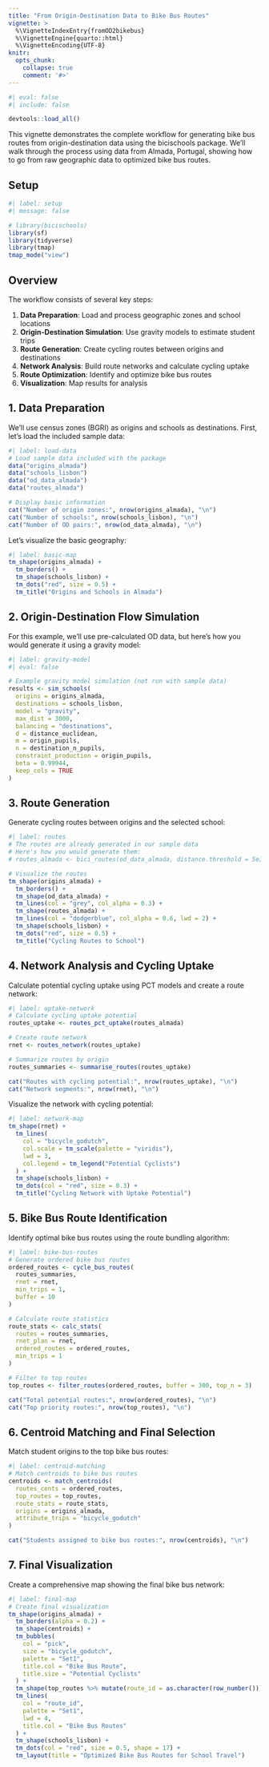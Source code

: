 ```yaml
---
title: "From Origin-Destination Data to Bike Bus Routes"
vignette: >
  %\VignetteIndexEntry{fromOD2bikebus}
  %\VignetteEngine{quarto::html}
  %\VignetteEncoding{UTF-8}
knitr:
  opts_chunk:
    collapse: true
    comment: '#>'
---
```


```r
#| eval: false
#| include: false

devtools::load_all()
```

This vignette demonstrates the complete workflow for generating bike bus routes from origin-destination data using the bicischools package. We'll walk through the process using data from Almada, Portugal, showing how to go from raw geographic data to optimized bike bus routes.

## Setup

```r
#| label: setup
#| message: false

# library(bicischools)
library(sf)
library(tidyverse)
library(tmap)
tmap_mode("view")
```

## Overview

The workflow consists of several key steps:

1. **Data Preparation**: Load and process geographic zones and school locations
2. **Origin-Destination Simulation**: Use gravity models to estimate student trips
3. **Route Generation**: Create cycling routes between origins and destinations  
4. **Network Analysis**: Build route networks and calculate cycling uptake
5. **Route Optimization**: Identify and optimize bike bus routes
6. **Visualization**: Map results for analysis

## 1. Data Preparation

We'll use census zones (BGRI) as origins and schools as destinations. First, let's load the included sample data:

```r
#| label: load-data
# Load sample data included with the package
data("origins_almada")
data("schools_lisbon")
data("od_data_almada")
data("routes_almada")

# Display basic information
cat("Number of origin zones:", nrow(origins_almada), "\n")
cat("Number of schools:", nrow(schools_lisbon), "\n")
cat("Number of OD pairs:", nrow(od_data_almada), "\n")
```

Let's visualize the basic geography:

```r
#| label: basic-map
tm_shape(origins_almada) +
  tm_borders() +
  tm_shape(schools_lisbon) +
  tm_dots("red", size = 0.5) +
  tm_title("Origins and Schools in Almada")
```

## 2. Origin-Destination Flow Simulation

For this example, we'll use pre-calculated OD data, but here's how you would generate it using a gravity model:

```r
#| label: gravity-model
#| eval: false

# Example gravity model simulation (not run with sample data)
results <- sim_schools(
  origins = origins_almada,
  destinations = schools_lisbon,
  model = "gravity",
  max_dist = 3000,
  balancing = "destinations",
  d = distance_euclidean,
  m = origin_pupils,
  n = destination_n_pupils,
  constraint_production = origin_pupils,
  beta = 0.99944,
  keep_cols = TRUE
)
```

## 3. Route Generation

Generate cycling routes between origins and the selected school:

```r
#| label: routes
# The routes are already generated in our sample data
# Here's how you would generate them:
# routes_almada <- bici_routes(od_data_almada, distance.threshold = 5e3)

# Visualize the routes
tm_shape(origins_almada) +
  tm_borders() +
  tm_shape(od_data_almada) +
  tm_lines(col = "grey", col_alpha = 0.3) +
  tm_shape(routes_almada) +
  tm_lines(col = "dodgerblue", col_alpha = 0.6, lwd = 2) +
  tm_shape(schools_lisbon) +
  tm_dots("red", size = 0.5) +
  tm_title("Cycling Routes to School")
```

## 4. Network Analysis and Cycling Uptake

Calculate potential cycling uptake using PCT models and create a route network:

```r
#| label: uptake-network
# Calculate cycling uptake potential
routes_uptake <- routes_pct_uptake(routes_almada)

# Create route network
rnet <- routes_network(routes_uptake)

# Summarize routes by origin
routes_summaries <- summarise_routes(routes_uptake)

cat("Routes with cycling potential:", nrow(routes_uptake), "\n")
cat("Network segments:", nrow(rnet), "\n")
```

Visualize the network with cycling potential:

```r
#| label: network-map
tm_shape(rnet) +
  tm_lines(
    col = "bicycle_godutch",
    col.scale = tm_scale(palette = "viridis"),
    lwd = 3,
    col.legend = tm_legend("Potential Cyclists")
  ) +
  tm_shape(schools_lisbon) +
  tm_dots(col = "red", size = 0.3) +
  tm_title("Cycling Network with Uptake Potential")
```

## 5. Bike Bus Route Identification

Identify optimal bike bus routes using the route bundling algorithm:

```r
#| label: bike-bus-routes
# Generate ordered bike bus routes
ordered_routes <- cycle_bus_routes(
  routes_summaries,
  rnet = rnet,
  min_trips = 1,
  buffer = 10
)

# Calculate route statistics
route_stats <- calc_stats(
  routes = routes_summaries,
  rnet_plan = rnet,
  ordered_routes = ordered_routes,
  min_trips = 1
)

# Filter to top routes
top_routes <- filter_routes(ordered_routes, buffer = 300, top_n = 3)

cat("Total potential routes:", nrow(ordered_routes), "\n")
cat("Top priority routes:", nrow(top_routes), "\n")
```

## 6. Centroid Matching and Final Selection

Match student origins to the top bike bus routes:

```r
#| label: centroid-matching
# Match centroids to bike bus routes
centroids <- match_centroids(
  routes_cents = ordered_routes,
  top_routes = top_routes,
  route_stats = route_stats,
  origins = origins_almada,
  attribute_trips = "bicycle_godutch"
)

cat("Students assigned to bike bus routes:", nrow(centroids), "\n")
```

## 7. Final Visualization

Create a comprehensive map showing the final bike bus network:

```r
#| label: final-map
# Create final visualization
tm_shape(origins_almada) +
  tm_borders(alpha = 0.2) +
  tm_shape(centroids) +
  tm_bubbles(
    col = "pick",
    size = "bicycle_godutch",
    palette = "Set1",
    title.col = "Bike Bus Route",
    title.size = "Potential Cyclists"
  ) +
  tm_shape(top_routes %>% mutate(route_id = as.character(row_number()))) +
  tm_lines(
    col = "route_id",
    palette = "Set1",
    lwd = 4,
    title.col = "Bike Bus Routes"
  ) +
  tm_shape(schools_lisbon) +
  tm_dots(col = "red", size = 0.5, shape = 17) +
  tm_layout(title = "Optimized Bike Bus Routes for School Travel")
```



